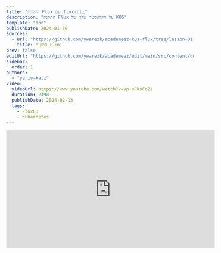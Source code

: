 ```yaml
---
title: "התקנת Flux עם flux-cli"
description: "התקנת Flux על הקלאסטר שלך של K8S" 
template: "doc"
publishDate: 2024-01-30
sources: 
  - url: "https://github.com/ywarezk/academeez-k8s-flux/tree/lesson-01"
    title: התקנת Flux
prev: false
editUrl: "https://github.com/ywarezk/academeez/edit/main/src/content/docs/he/courses/kubernetes/flux/installation.mdx"
sidebar:
  order: 1
authors:
  - "yariv-katz"
video:
  videoUrl: https://www.youtube.com/watch?v=vp-oFksFoZs
  duration: 2498
  publishDate: 2024-02-13
  tags:
    - FluxCD
    - Kubernetes
---
```


<div class="not-content flex">
  <iframe
    className="mx-auto"
    width="560"
    height="315"
    src="https://www.youtube.com/embed/vp-oFksFoZs?si=6XALIufPOMTq7rxG"
    title="YouTube video player"
    frameBorder="0"
    allow="accelerometer; autoplay; clipboard-write; encrypted-media; gyroscope; picture-in-picture; web-share"
    allowFullScreen
  />
</div>

כדי להתקין את flux על הקלאסטר שלנו נצטרך לבצע את השלבים הבאים:

- התקנת [Flux CLI](https://fluxcd.io/flux/installation/#install-the-flux-cli) על המחשב שלך
- יצירת Repository ב-Github שבו יאוחסן המצב של הקלאסטר בקבצי yaml
- Create a [Github PAT](https://docs.github.com/en/authentication/keeping-your-account-and-data-secure/managing-your-personal-access-tokens) (Personal Access Token) that will allow Flux to access the repository
- יצירת [Github PAT](https://docs.github.com/en/authentication/keeping-your-account-and-data-secure/managing-your-personal-access-tokens) (Personal Access Token) שיאפשר ל-Flux לגשת ל-Repository
- להשתמש ב-Flux CLI, להריץ את `flux bootstrap` כדי להתקין את Flux על הקלאסטר

## דרישות מוקדמות

בשיעור זה אנו מניחים שיש לך קלאסטר של kubernetes - גרסת שרת 1.26 או גבוהה יותר, ועל המחשב שלך יש `kubectl` שיכול לתקשר עם הקלאסטר שלך.  
אנו לא נסביר את השלבים האלה, אך אנו ממליצים ליצור קלאסטר ניהולי מינימלי באחד מספקי הענן (בקורס זה נשתמש ב-[GKE](https://cloud.google.com/kubernetes-engine) - קלאסטר ניהולי של GCP).

## Flux CLI

Flux CLI הוא כלי שורת פקודה שמאפשר לך להפעיל את flux על הקלאסטר שלך, ולהתקשר עם flux שרץ על הקלאסטר שלך.
Flux CLI ניתן להתקנה בדרכים שונות, אך נתקין אותו באמצעות homebrew:


```bash
brew install fluxcd/tap/flux
```

עבור דרכי התקנה נוספות ניתן לבדוק את [המדריך הרשמי](https://fluxcd.io/flux/installation/).

ודאו שאחרי ההתקנה אתם יכולים להריץ בטרמינל:

```bash
flux --version
```

בזמן כתיבת המאמר גרסת ה-flux היא `fluxctl version 2.2.2`.

## פקודת שכיחות של Flux CLI

Flux CLI מכיל פקודות שונות שמאפשרות לך להתקשר עם flux שרץ על הקלאסטר שלך, או לעזור לך ליצור משאבים מקומיים.
ניתן לראות את הפקודות באמצעות:

```bash
flux --help
```

להלן כמה מהתכונות העיקריות של ה-cli:
- **bootstrap** - פקודה זו תתקין את flux על הקלאסטר שלך, תעדכן את flux לגרסה חדשה יותר, תתקין מחדש רכיבים נוספים אם נדרש.
- **check** - תוודא שהקלאסטר שלך עומד בדרישות עבור flux.
- **create** - פקודות שמאפשרות לך ליצור משאבים מקומיים (בדרך כלל תשתמש בזה כדי ליצור את המשאבים מקומית עם הדגל `--export` ואז לשלוח אותם למאגר git)
- **reconcile** - פקודה שמאפשרת לך לסנכרן את flux controllers ולעדכן את מצב הקלאסטר שלך אם נדרש.

נתחיל על ידי הרצת הפקודה `flux check` כדי לוודא שהקלאסטר שלנו עומד בדרישות עבור flux:

```bash
flux check --pre
```

## סנכרון Flux עם הריפוסיטורי

בקרוב נתקין flux על הקלאסטר שלנו, וflux ייצור פודים של קונטרולרים, אלו הקונטרולרים יגיבו למשאבים מסוימים של flux. אל תדאגו על הקונטרולרים האלו כרגע כי נכון לעכשיו יהיו שיעורים על כל קונטרולר.
מה שחשוב כרגע הוא שאחד מהקונטרולרים נקרא `source-controller` ואנו יכולים להורות לקונטרולר זה לקרוא מ branches בריפוסיטורי git. עכשיו למה זה חשוב עבורנו? כי זה יהיה נקודת הכניסה שלנו להורות ל-flux **"לצפות על משאבים מסוג flux בריפוסיטורי זה"**.  
כלומר ניתן להורות ל-flux לקרוא מריפוסיטורי git, ואז נוכל ליצור משאבים מסוג `Kustomization` שיאמרו ל-flux לעקוב אחרי מיקום מסוים בריפוסיטורי, ואז נוכל ליצור משאבים בקלאסטר, ואז flux ישמור על מצב הקלאסטר עם המשאבים שיצרנו.  
בקורס זה נורה ל-flux לעקוב אחרי branch **main** בריפוסיטורי git יחיד, כל דקה, אך ניתן להורות ל-flux לעקוב אחרי יותר מריפוסיטורי git, או יותר מ-branch אחד, למערכת מבוזרת עם כמה צוותים.
על מנת ש-flux יוכל לקרוא מריפוסיטורי git (בדוגמה שלנו נשתמש ב-github), נצטרך ליצור PAT (Personal Access Token) שיאפשר ל-flux לגשת לריפוסיטורי.

## PAT - Personal Access Token - מפתח גישה אישי

אנחנו נגדיר את flux לעקוב אחרי שינוי בריפוסיטורי, ולדעת מה המשאבים שיצרנו, נצטרך ליצור PAT (Personal Access Token) שיאפשר ל-flux לגשת לריפוסיטורי. ה-PAT יתן ל-flux גישה לריפוסיטורי ולראות את השינויים (ניתן להגדיר PAT יחיד שיאפשר לגשת לריפוסיטורי רבים).
הריפוסיטורי שלנו יהיה מאוחסן ב-Github, וב-Github יש 2 סוגי PATs, אחד שיש לו גישה לכל הריפוסיטוריות של המשתמש (קלאסי), ואחד שיש לו גישה רק לריפוסיטוריות שנקבעו (fine-grained token). 
בדוגמה שלנו ניצור PAT שיש לו גישה רק לריפוסיטורי אחד (בדוגמה שלנו אבל בהגדרת צוותים מבוזרת נוכל להגדיר ריפוסיטורי רבים), ונקבע לו את הסקופ `repo`.  
ראשית ניצור ריפוסיטורי ב-Github שבו יאוחסן המצב של הקלאסטר. בדוגמה שלנו יצרתי את הריפוסיטורי הציבורי: [ywarezk/academeez-k8s-course](https://github.com/ywarezk/academeez-k8s-course).  
לאחר שיצרתם את הריפוסיטורי, ניצור PAT שיש לו גישה לריפוסיטורי זה. ניתן ליצור PAT בכתובת: [Settings/Developer Settings/Personal Access Tokens/Fine-grained token](https://github.com/settings/tokens?type=beta) או פשוט ללחוץ על [קישור זה](https://github.com/settings/tokens?type=beta).  

- בחר שם ל-token
- בחר תאריך תפוגה ל-token - כאשר ה-token יפוג תצטרך לסנכרן עם token חדש
- אפשר גישה רק ל-repository שיצרת
- באגף ההרשאות **Repository permissions** בחר **Contents** ושנה את הגישה ל-**Read and write**

לחץ על **Generate token** ותראה טוקן שמתחיל ב `github_pat_****` העתק את הטוקן ובטרמינל קבע אותו כמשתנה סביבה:

```bash
> export GITHUB_TOKEN=github_pat_****
```

אנחנו כמעט מוכנים להתחיל להפעיל את flux על הקלאסטר שלנו, אך לפני שנעשה זאת נתכנן איך יראה ה-repository שלנו ב-git.

## ריבוי קלאסטרים

בקורס זה נעבוד עם קלאסטר אחד, אך בסביבה אמיתית תהיה לך ריבוי קלאסטרים, לדוגמה קלאסטר ל-staging, קלאסטר ל-production, קלאסטר ל-development, קלאסטר ל-CI ועוד.
Flux יכול לנהל ריבוי קלאסטרים, ולא רק זה, אלא גם לשתף משאבים בין הקלאסטרים. חשבו על כל הפעמים שיצרתם קלאסטר ואז התקנתם ingress controller (בקורס זה נעבוד עם nginx ingress controller) ועשיתם זאת שוב ושוב על כל קלאסטר,
אבל לא עוד, עכשיו נוכל לבנות מאגר נקי עם משאבים משותפים בכל או חלק מהקלאסטרים שלנו.

הריפוסיטורי שלנו יכיל `/clusters/:name-of-cluster` בתיקיית `clusters` ניצור תיקייה עבור כל קלאסטר.
בנוסף ניצור תיקייה בשם `infrastructure` למשאבים משותפים בין הקלאסטרים כמו nginx ingress controller.
  
## התקנת Flux עם פקודת bootstrap

נתחיל בהתקנת flux כדי לנהל את הקלאסטר שלנו. נריץ את הפקודה `flux bootstrap` ולאחר הרצת הפקודה ייאחסן המצב של ה-k8s ב-repository git, וכל שינוי שנעשה בקלאסטר יתבצע על ידי דחיפת שינויים ל-repository git.
זוכרים את ה-`source-controller` שדיברנו עליו? flux יתקין את הקונטרולר הזה בזמן ההתקנה, וזוכרים את ה-PAT שיצרנו? flux יכין אותו ב-secret (אם נקבע במשתנה סביבה נכון), וזוכרים את ה-repo שיצרנו? נגיד ל-flux ליצור משאב שה-`source-controller` ידע לסנכרן עם ה-repo הזה. 

הריצו את הפקודה הבאה כדי להתקין את flux על הקלאסטר שלכם:

```bash
flux bootstrap github \
	--owner=your-username \
	--repository=the-repo-you-opened \
	--branch=main \
  --path=./clusters/staging \
	--personal
```

נבחן את הפקודה:
- באמצעות `github`, `owner`, `repository`, `branch` flux ידע ליצור את המשאב `GitRepository`
- באמצעות `path` flux ידע ליצור את המשאב `Kustomization` (נדבר על זה בשיעורים הבאים)
- `personal` מספר ל-flux שאנו משתמשים ב-repo אישי ולא ב-repo של ארגון

בהתבסס על הדגלים האלו, flux ייצור 2 משאבים מותאמים אישית שקונטרולרים של flux יבדקו, וגם ייצור את כל הרכיבים שנדרשים ל-flux לרוץ על הקלאסטר.
Flux יאחסן את כל הקבצים האלו ב-repository, אז לאחר הרצת הפקודה נצטרך למשוך את השינויים האחרונים.

## שכפול הריפוסיטורי

נשכפל את הריפוסיטורי על המחשב שלנו כדי לראות את המצב של הקלאסטר שלנו:

```bash
> git clone <url-of-the-repo>
```

שימו לב ש-flux יצר תיקייה בשם `flux-system` שמכילה את כל המשאבים שהוא התקין בקלאסטר שלנו. לדוגמה בקובץ `gotk-components.yaml` תמצאו את הקובץ שיצר את ה-namespace שבו flux התקין את כל הקונטרולרים:

```yaml
apiVersion: v1
kind: Namespace
metadata:
  labels:
    app.kubernetes.io/instance: flux-system
    app.kubernetes.io/part-of: flux
    app.kubernetes.io/version: v2.2.2
    pod-security.kubernetes.io/warn: restricted
    pod-security.kubernetes.io/warn-version: latest
  name: flux-system
```

## מה התקין flux?

כאשר אתם מתקינים flux על הקלאסטר שלכם, בלי לציין דגלים נוספים לפקודת ההתקנה, flux יתקין את ה-toolkit הבסיסי שניתן לראות על ידי הרצת הפקודה:

```bash
> kubectl get all -n flux-system
```

בהתקנה ברירת המחדל יש לנו את הרכיבים הבאים:
- **source-controller**
- **kustomize-controller**
- **helm-controller**
- **notification-controller**

יהיה לנו שיעורים על כל אחד מהם, אבל כרגע נבין שכל אחד מהם צפוי להסתכל בריפוסיטורי שלנו אחר משאבי CRD שניצור בו, וליצור את המשאבים בקלאסטר שלנו.

## יצירת Namespace

בואו ניתן ל-flux עבודה.
אנחנו ניצור קובץ בתיקיית `clusters/staging` בשם `namespace.yaml` עם התוכן הבא:

```yaml
apiVersion: v1
kind: Namespace
metadata:
  name:  www
```

נבצע commit ונדחוף את השינויים ל-repository ונחכה דקה ונראה שה-namespace נוצר:

```bash
kubectl get namespaces
```

## לסיכום

Flux כעת מנהל את הקלאסטר שלנו, וכדי להשיג את זה עשינו את השלבים הבאים:
1. התקנת flux cli על המחשב שלנו
2. יצרנו ריפוסיטורי ב-Github שבו יאוחסן המצב של הקלאסטר בקבצי yaml
3. יצרנו PAT (Personal Access Token) שיאפשר ל-flux לגשת לריפוסיטורי
4. השתמשנו ב-Flux cli, הרצנו `flux bootstrap` כדי להתקין את Flux על הקלאסטר
5. יצרנו קובץ בתיקיית `clusters/staging` בשם `namespace.yaml` וניצרנו namespace בקלאסטר

קוד המקור המלא לשיעור זה זמין [כאן](https://github.com/ywarezk/academeez-k8s-flux/tree/lesson-01)